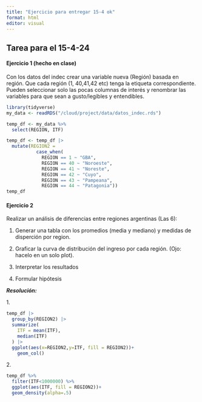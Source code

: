 ```yaml
---
title: "Ejercicio para entregar 15-4 ok"
format: html
editor: visual
---
```


## Tarea para el 15-4-24

#### Ejercicio 1 (hecho en clase)

Con los datos del indec crear una variable nueva (Región) basada en región. Que cada región (1, 40,41,42 etc) tenga la etiqueta correspondiente. Pueden seleccionar solo las pocas columnas de interés y renombrar las variables para que sean a gusto/legibles y entendibles.

```r
library(tidyverse) 
my_data <- readRDS("/cloud/project/data/datos_indec.rds")
```

```r
temp_df <- my_data %>%    
  select(REGION, ITF)
```

```r
temp_df <- temp_df |> 
  mutate(REGION2 = 
           case_when(
             REGION == 1 ~ "GBA",
             REGION == 40 ~ "Noroeste",
             REGION == 41 ~ "Noreste",
             REGION == 42 ~ "Cuyo",
             REGION == 43 ~ "Pampeana",
             REGION == 44 ~ "Patagonia"))
temp_df
```

#### Ejercicio 2

Realizar un análisis de diferencias entre regiones argentinas (Las 6):

1.  Generar una tabla con los promedios (media y mediano) y medidas de disperción por region.

2.  Graficar la curva de distribución del ingreso por cada región. (Ojo: hacelo en un solo plot).

3.  Interpretar los resultados

4.  Formular hipótesis

***Resolución:***

1\.

```r
temp_df |> 
  group_by(REGION2) |> 
  summarize(
    ITF = mean(ITF), 
    median(ITF)
  ) |> 
  ggplot(aes(x=REGION2,y=ITF, fill = REGION2))+
    geom_col()
```

2\.

```r
temp_df %>% 
  filter(ITF<1000000) %>% 
  ggplot(aes(ITF, fill = REGION2))+
  geom_density(alpha=.5)
```
